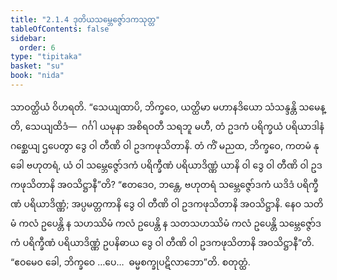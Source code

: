 ```yaml
---
title: "2.1.4 ဒုတိယသမ္ဘေဇ္ဇော်ဒကသုတ္တ"
tableOfContents: false
sidebar:
  order: 6
type: "tipitaka"
basket: "su"
book: "nida"
---
```



<DynamicBreadcrumb />

<Division number="77" book="nida">

<Paragraph number="614" book="nida">
သာဝတ္ထိယံ ဝိဟရတိ. “သေယျထာပိ, ဘိက္ခဝေ, ယတ္ထိမာ မဟာနဒိယော သံသန္ဒန္တိ သမေန္တိ, သေယျထိဒံ—  ဂင်္ဂါ ယမုနာ အစိရဝတီ သရဘူ မဟီ, တံ ဥဒကံ ပရိက္ခယံ ပရိယာဒါနံ ဂစ္ဆေယျ ဌပေတွာ ဒွေ ဝါ တီဏိ ဝါ ဥဒကဖုသိတာနိ. တံ ကိံ မညထ, ဘိက္ခဝေ, ကတမံ နု ခေါ ဗဟုတရံ, ယံ ဝါ သမ္ဘေဇ္ဇော်ဒကံ ပရိက္ခီဏံ ပရိယာဒိဏ္ဏံ ယာနိ ဝါ ဒွေ ဝါ တီဏိ ဝါ ဥဒကဖုသိတာနိ အဝသိဋ္ဌာနီ”တိ?
</Paragraph>

<Paragraph number="615" book="nida">
“ဧတဒေဝ, ဘန္တေ, ဗဟုတရံ သမ္ဘေဇ္ဇော်ဒကံ ယဒိဒံ ပရိက္ခီဏံ ပရိယာဒိဏ္ဏံ; အပ္ပမတ္တကာနိ ဒွေ ဝါ တီဏိ ဝါ ဥဒကဖုသိတာနိ အဝသိဋ္ဌာနိ. နေဝ သတိမံ ကလံ ဥပေန္တိ န သဟဿိမံ ကလံ ဥပေန္တိ န သတသဟဿိမံ ကလံ ဥပေန္တိ သမ္ဘေဇ္ဇော်ဒကံ ပရိက္ခီဏံ ပရိယာဒိဏ္ဏံ ဥပနိဓာယ ဒွေ ဝါ တီဏိ ဝါ ဥဒကဖုသိတာနိ အဝသိဋ္ဌာနီ”တိ. “ဧဝမေဝ ခေါ, ဘိက္ခဝေ …ပေ…  ဓမ္မစက္ခုပဋိလာဘော”တိ.

</Paragraph>
</Division>

<Paragraph number="616" type="center" book="nida">
စတုတ္ထံ.
</Paragraph>